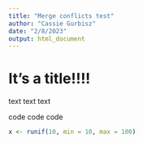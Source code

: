 ```yaml
---
title: "Merge conflicts test"
author: "Cassie Gurbisz"
date: "2/8/2023"
output: html_document
---
```


# It's a title!!!!

text text text

code code code
```r

x <- runif(10, min = 10, max = 100) 

```

